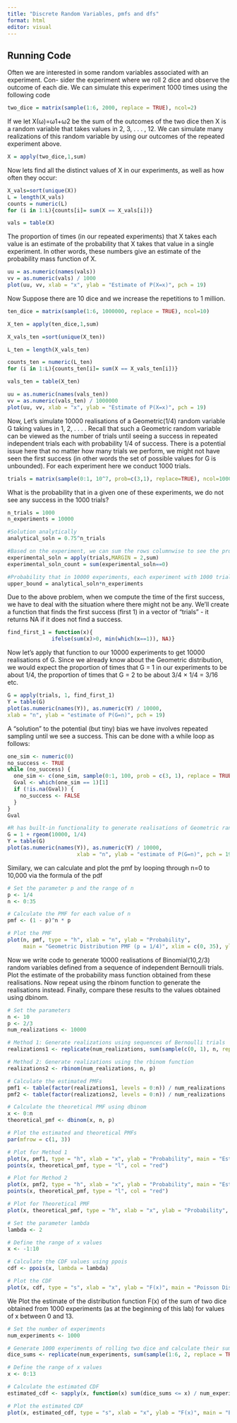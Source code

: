 ```yaml
---
title: "Discrete Random Variables, pmfs and dfs"
format: html
editor: visual
---
```


## Running Code

Often we are interested in some random variables associated with an experiment. Con- sider the experiment where we roll 2 dice and observe the outcome of each die. We can simulate this experiment 1000 times using the following code

```r
two_dice = matrix(sample(1:6, 2000, replace = TRUE), ncol=2)
```

If we let X(ω)=ω1+ω2 be the sum of the outcomes of the two dice then X is a random variable that takes values in 2, 3, . . . , 12. We can simulate many realizations of this random variable by using our outcomes of the repeated experiment above.

```r
X = apply(two_dice,1,sum)
```

Now lets find all the distinct values of X in our experiments, as well as how often they occur:

```r
X_vals=sort(unique(X))
L = length(X_vals)
counts = numeric(L)
for (i in 1:L){counts[i]= sum(X == X_vals[i])}

vals = table(X)
```

The proportion of times (in our repeated experiments) that X takes each value is an estimate of the probability that X takes that value in a single experiment. In other words, these numbers give an estimate of the probability mass function of X.

```r
uu = as.numeric(names(vals))
vv = as.numeric(vals) / 1000
plot(uu, vv, xlab = "x", ylab = "Estimate of P(X=x)", pch = 19)
```

Now Suppose there are 10 dice and we increase the repetitions to 1 million.

```r
ten_dice = matrix(sample(1:6, 1000000, replace = TRUE), ncol=10)

X_ten = apply(ten_dice,1,sum)

X_vals_ten =sort(unique(X_ten))

L_ten = length(X_vals_ten)

counts_ten = numeric(L_ten)
for (i in 1:L){counts_ten[i]= sum(X == X_vals_ten[i])}

vals_ten = table(X_ten)

uu = as.numeric(names(vals_ten))
vv = as.numeric(vals_ten) / 1000000
plot(uu, vv, xlab = "x", ylab = "Estimate of P(X=x)", pch = 19)

```

Now, Let's simulate 10000 realisations of a Geometric(1/4) random variable G taking values in 1, 2, . . . . Recall that such a Geometric random variable can be viewed as the number of trials until seeing a success in repeated independent trials each with probability 1/4 of success. There is a potential issue here that no matter how many trials we perform, we might not have seen the first success (in other words the set of possible values for G is unbounded). For each experiment here we conduct 1000 trials.

```r
trials = matrix(sample(0:1, 10^7, prob=c(3,1), replace=TRUE), ncol=1000 )
```

What is the probability that in a given one of these experiments, we do not see any success in the 1000 trials?

```r
n_trials = 1000
n_experiments = 10000

#Solution analytically 
analytical_soln = 0.75^n_trials

#Based on the experiment, we can sum the rows columnwise to see the proportion of 0 columns 
experimental_soln = apply(trials,MARGIN = 2,sum)
experimental_soln_count = sum(experimental_soln==0)

#Probability that in 10000 experiments, each experiment with 1000 trials, we don't see a success. This simply the union of all the experiments as separate events 
upper_bound = analytical_soln*n_experiments

```

Due to the above problem, when we compute the time of the first success, we have to deal with the situation where there might not be any. We'll create a function that finds the first success (first 1) in a vector of "trials" - it returns NA if it does not find a success.

```r
find_first_1 = function(x){
              ifelse(sum(x)>0, min(which(x==1)), NA)}
```
Now let’s apply that function to our 10000 experiments to get 10000 realisations of G. Since we already know about the Geometric distribution, we would expect the proportion of times that G = 1 in our experiments to be about 1/4, the proportion of times that G = 2 to be about 3/4 × 1/4 = 3/16 etc.

```r
G = apply(trials, 1, find_first_1)
Y = table(G)
plot(as.numeric(names(Y)), as.numeric(Y) / 10000,
xlab = "n", ylab = "estimate of P(G=n)", pch = 19)
```
A “solution” to the potential (but tiny) bias we have involves repeated sampling until we see a success. This can be done with a while loop as follows:
```r
one_sim <- numeric(0)
no_success <- TRUE
while (no_success) {
  one_sim <- c(one_sim, sample(0:1, 100, prob = c(3, 1), replace = TRUE))
  Gval <- which(one_sim == 1)[1]
  if (!is.na(Gval)) {
    no_success <- FALSE
  }
}
Gval

#R has built-in functionality to generate realisations of Geometric random variables, using rgeom, which saves us doing all the above work.
G = 1 + rgeom(10000, 1/4)
Y = table(G)
plot(as.numeric(names(Y)), as.numeric(Y) / 10000,
                      xlab = "n", ylab = "estimate of P(G=n)", pch = 19)
```
Similary, we can calculate and plot the pmf by looping through n=0 to 10,000 via the formula of the pdf 
```r
# Set the parameter p and the range of n
p <- 1/4
n <- 0:35

# Calculate the PMF for each value of n
pmf <- (1 - p)^n * p

# Plot the PMF
plot(n, pmf, type = "h", xlab = "n", ylab = "Probability", 
     main = "Geometric Distribution PMF (p = 1/4)", xlim = c(0, 35), ylim = c(0, max(pmf)))
```
Now we write code to generate 10000 realisations of Binomial(10,2/3) random variables defined from a sequence of independent Bernoulli trials. Plot the estimate of the probability mass function obtained from these realisations. Now repeat using the rbinom function to generate the realisations instead. Finally, compare these results to the values obtained using dbinom.
```r
# Set the parameters
n <- 10
p <- 2/3
num_realizations <- 10000

# Method 1: Generate realizations using sequences of Bernoulli trials
realizations1 <- replicate(num_realizations, sum(sample(c(0, 1), n, replace = TRUE, prob = c(1-p, p))))

# Method 2: Generate realizations using the rbinom function
realizations2 <- rbinom(num_realizations, n, p)

# Calculate the estimated PMFs
pmf1 <- table(factor(realizations1, levels = 0:n)) / num_realizations
pmf2 <- table(factor(realizations2, levels = 0:n)) / num_realizations

# Calculate the theoretical PMF using dbinom
x <- 0:n
theoretical_pmf <- dbinom(x, n, p)

# Plot the estimated and theoretical PMFs
par(mfrow = c(1, 3))

# Plot for Method 1
plot(x, pmf1, type = "h", xlab = "x", ylab = "Probability", main = "Estimated PMF (Bernoulli Trials)", xlim = c(0, n), ylim = c(0, max(pmf1, pmf2, theoretical_pmf)))
points(x, theoretical_pmf, type = "l", col = "red")

# Plot for Method 2
plot(x, pmf2, type = "h", xlab = "x", ylab = "Probability", main = "Estimated PMF (rbinom)", xlim = c(0, n), ylim = c(0, max(pmf1, pmf2, theoretical_pmf)))
points(x, theoretical_pmf, type = "l", col = "red")

# Plot for Theoretical PMF
plot(x, theoretical_pmf, type = "h", xlab = "x", ylab = "Probability", main = "Theoretical PMF (dbinom)", xlim = c(0, n), ylim = c(0, max(pmf1, pmf2, theoretical_pmf)))

```
```r
# Set the parameter lambda
lambda <- 2

# Define the range of x values
x <- -1:10

# Calculate the CDF values using ppois
cdf <- ppois(x, lambda = lambda)

# Plot the CDF
plot(x, cdf, type = "s", xlab = "x", ylab = "F(x)", main = "Poisson Distribution Function (λ = 2)", xlim = c(-1, 10), ylim = c(0, 1))
```
We Plot the estimate of the distribution function F(x) of the sum of two dice obtained from 1000 experiments (as at the beginning of this lab) for values of x between 0 and 13.

```r
# Set the number of experiments
num_experiments <- 1000

# Generate 1000 experiments of rolling two dice and calculate their sum
dice_sums <- replicate(num_experiments, sum(sample(1:6, 2, replace = TRUE)))

# Define the range of x values
x <- 0:13

# Calculate the estimated CDF
estimated_cdf <- sapply(x, function(x) sum(dice_sums <= x) / num_experiments)

# Plot the estimated CDF
plot(x, estimated_cdf, type = "s", xlab = "x", ylab = "F(x)", main = "Estimated Distribution Function of Sum of Two Dice", xlim = c(0, 13), ylim = c(0, 1))
```














